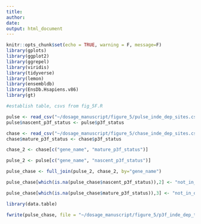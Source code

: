 ```yaml
---
title: 
author: 
date:
output: html_document
---
```


```r
knitr::opts_chunk$set(echo = TRUE, warning = F, message=F)
library(gplots) 
library(ggplot2)
library(ggrepel)
library(viridis)
library(tidyverse)
library(lemon)
library(ensembldb)
library(EnsDb.Hsapiens.v86)
library(gt)
```

```r

#establish table, csvs from fig_5F.R

pulse <- read_csv("~/dosage_manuscript/figure_5/pulse_inde_dep_sites.csv")
pulse$nascent_p3f_status <- pulse$p3f_status

chase <- read_csv("~/dosage_manuscript/figure_5/chase_inde_dep_sites.csv")
chase$mature_p3f_status <- chase$p3f_status

chase_2 <- chase[c("gene_name", "mature_p3f_status")]

pulse_2 <- pulse[c("gene_name", "nascent_p3f_status")]

pulse_chase <- full_join(pulse_2, chase_2, by="gene_name")

pulse_chase[which(is.na(pulse_chase$nascent_p3f_status)),2] <- "not_in_dataset"

pulse_chase[which(is.na(pulse_chase$mature_p3f_status)),3] <- "not_in_dataset"

library(data.table)

fwrite(pulse_chase, file = "~/dosage_manuscript/figure_5/p3f_inde_dep_table.tsv", quote=F, row.names=F, sep="\t", sep2=c("", ",", ""))

```
